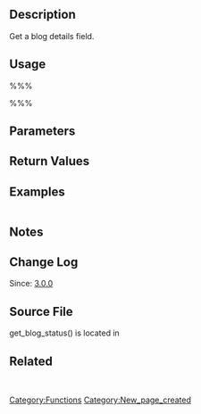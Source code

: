 == Description ==

Get a blog details field.

== Usage ==
%%%<?php get_blog_status( $id, $pref ) ?>%%%
== Parameters ==

{{Parameter|$id|integer|The blog id|required}}

{{Parameter|$pref|string|A field name|required}}

== Return Values ==
{{Return||mixed|The value from the field}}

== Examples ==
<pre></pre>

== Notes ==

== Change Log ==

Since: [[Version 3.0|3.0.0]]

== Source File ==

get_blog_status() is located in {{Trac|wp-includes/ms-blogs.php}}

== Related ==
&nbsp;

{{Tag Footer}}
[[Category:Functions]]

[[Category:New_page_created]]